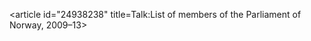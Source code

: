 <article id="24938238" title=Talk:List of members of the Parliament of Norway, 2009–13>
	<talkpage id="24938238" title="Talk:List of members of the Parliament of Norway, 2009–13">
{{WikiProject Norway|class=List}}
	</talkpage>
</article>